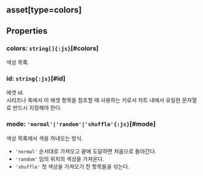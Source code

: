 ## **asset[type=colors]**

## Properties

### colors: `string[]{:js}`[#colors]
색상 목록.  
<DefaultValue value="undefined" contents=""></DefaultValue>
### id: `string{:js}`[#id]
에셋 id.<br/>
시리즈나 축에서 이 에셋 항목을 참조할 때 사용하는 키로서
차트 내에서 유일한 문자열로 반드시 지정해야 한다.  
<DefaultValue value="undefined" contents=""></DefaultValue>
### mode: `'normal'|'random'|'shuffle'{:js}`[#mode]
색상 목록에서 색을 꺼내오는 방식.  
- `'normal'` 순서대로 가져오고 끝에 도달하면 처음으로 돌아간다.
- `'random'` 임의 위치의 색상을 가져온다.
- `'shuffle'` 첫 색상을 가져오기 전 항목들을 섞는다.

<DefaultValue value="'normal'" contents=""></DefaultValue>